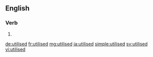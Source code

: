 ==English==

===Verb===
{{head|en}}

# {{en-past of|utilise}}

[[de:utilised]]
[[fr:utilised]]
[[mg:utilised]]
[[ja:utilised]]
[[simple:utilised]]
[[sv:utilised]]
[[vi:utilised]]